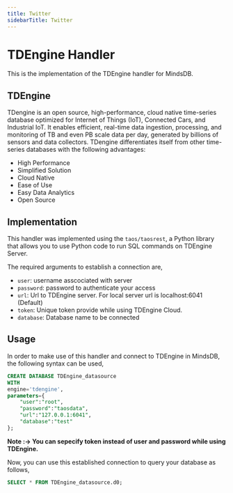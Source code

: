 ```yaml
---
title: Twitter
sidebarTitle: Twitter
---
```


# TDEngine Handler

This is the implementation of the  TDEngine handler for MindsDB.

##  TDEngine
TDengine is an open source, high-performance, cloud native time-series database optimized for Internet of Things (IoT), Connected Cars, and Industrial IoT. It enables efficient, real-time data ingestion, processing, and monitoring of TB and even PB scale data per day, generated by billions of sensors and data collectors. TDengine differentiates itself from other time-series databases with the following advantages:

* High Performance
* Simplified Solution
* Cloud Native
* Ease of Use
* Easy Data Analytics
* Open Source
  


## Implementation
This handler was implemented using the `taos/taosrest`, a Python library that allows you to use Python code to run SQL commands on TDEngine Server.

The required arguments to establish a connection are,
* `user`: username asscociated with server
* `password`: password to authenticate your access
* `url`: Url to TDEngine server. For local server url is localhost:6041 (Default)
* `token`: Unique token provide while using TDEngine Cloud.
* `database`: Database name to be connected


## Usage
In order to make use of this handler and connect to TDEngine in MindsDB, the following syntax can be used,

~~~~sql
CREATE DATABASE TDEngine_datasource
WITH
engine='tdengine',
parameters={
    "user":"root",
    "password":"taosdata",
    "url":"127.0.0.1:6041",
    "database":"test"
};
~~~~


**Note :-> You can sepecify token instead of user and password while using TDEngine.**


Now, you can use this established connection to query your database as follows,
~~~~sql
SELECT * FROM TDEngine_datasource.d0;
~~~~
